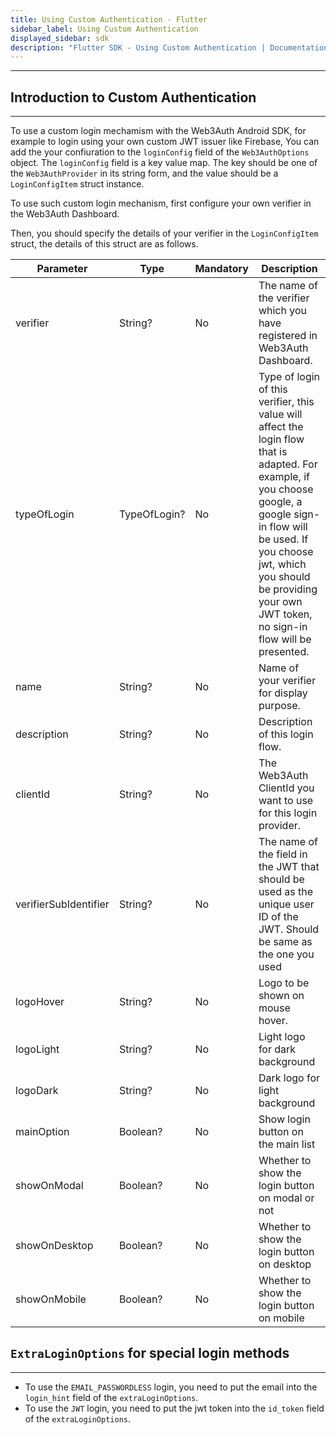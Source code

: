```yaml
---
title: Using Custom Authentication - Flutter
sidebar_label: Using Custom Authentication
displayed_sidebar: sdk
description: "Flutter SDK - Using Custom Authentication | Documentation - Web3Auth"
---
```


---


## Introduction to Custom Authentication

---

To use a custom login mechamism with the Web3Auth Android SDK, for example to login using your own custom JWT issuer like Firebase, You can add the
your confiuration to the `loginConfig` field of the `Web3AuthOptions` object. The `loginConfig` field is a key value map. The key should be one of the
`Web3AuthProvider` in its string form, and the value should be a `LoginConfigItem` struct instance.

To use such custom login mechanism, first configure your own verifier in the Web3Auth Dashboard.

Then, you should specify the details of your verifier in the `LoginConfigItem` struct, the details of this struct are as follows.

| Parameter             | Type         | Mandatory | Description                                                                                                                                                                                                                                                           |
| --------------------- | ------------ | --------- | --------------------------------------------------------------------------------------------------------------------------------------------------------------------------------------------------------------------------------------------------------------------- |
| verifier              | String?      | No        | The name of the verifier which you have registered in Web3Auth Dashboard.                                                                                                                                                                                             |
| typeOfLogin           | TypeOfLogin? | No        | Type of login of this verifier, this value will affect the login flow that is adapted. For example, if you choose google, a google sign-in flow will be used. If you choose jwt, which you should be providing your own JWT token, no sign-in flow will be presented. |
| name                  | String?      | No        | Name of your verifier for display purpose.                                                                                                                                                                                                                            |
| description           | String?      | No        | Description of this login flow.                                                                                                                                                                                                                                       |
| clientId              | String?      | No        | The Web3Auth ClientId you want to use for this login provider.                                                                                                                                                                                                        |
| verifierSubIdentifier | String?      | No        | The name of the field in the JWT that should be used as the unique user ID of the JWT. Should be same as the one you used                                                                                                                                             |
| logoHover             | String?      | No        | Logo to be shown on mouse hover.                                                                                                                                                                                                                                      |
| logoLight             | String?      | No        | Light logo for dark background                                                                                                                                                                                                                                        |
| logoDark              | String?      | No        | Dark logo for light background                                                                                                                                                                                                                                        |
| mainOption            | Boolean?     | No        | Show login button on the main list                                                                                                                                                                                                                                    |
| showOnModal           | Boolean?     | No        | Whether to show the login button on modal or not                                                                                                                                                                                                                      |
| showOnDesktop         | Boolean?     | No        | Whether to show the login button on desktop                                                                                                                                                                                                                           |
| showOnMobile          | Boolean?     | No        | Whether to show the login button on mobile                                                                                                                                                                                                                            |

## `ExtraLoginOptions` for special login methods

---

- To use the `EMAIL_PASSWORDLESS` login, you need to put the email into the `login_hint` field of the `extraLoginOptions`.
- To use the `JWT` login, you need to put the jwt token into the `id_token` field of the `extraLoginOptions`.
